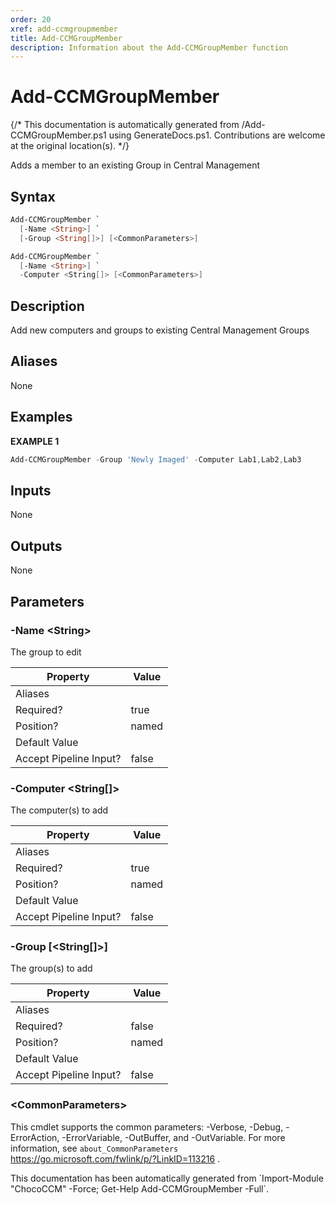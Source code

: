 ```yaml
---
order: 20
xref: add-ccmgroupmember
title: Add-CCMGroupMember
description: Information about the Add-CCMGroupMember function
---
```


# Add-CCMGroupMember

{/* This documentation is automatically generated from /Add-CCMGroupMember.ps1 using GenerateDocs.ps1. Contributions are welcome at the original location(s). */}

Adds a member to an existing Group in Central Management

## Syntax

```powershell
Add-CCMGroupMember `
  [-Name <String>] `
  [-Group <String[]>] [<CommonParameters>]
```


```powershell
Add-CCMGroupMember `
  [-Name <String>] `
  -Computer <String[]> [<CommonParameters>]
```

## Description

Add new computers and groups to existing Central Management Groups


## Aliases

None

## Examples

 **EXAMPLE 1**

```powershell
Add-CCMGroupMember -Group 'Newly Imaged' -Computer Lab1,Lab2,Lab3

```

## Inputs

None

## Outputs

None

## Parameters

###  -Name &lt;String&gt;
The group to edit

Property               | Value
---------------------- | -----
Aliases                |
Required?              | true
Position?              | named
Default Value          |
Accept Pipeline Input? | false

###  -Computer &lt;String[]&gt;
The computer(s) to add

Property               | Value
---------------------- | -----
Aliases                |
Required?              | true
Position?              | named
Default Value          |
Accept Pipeline Input? | false

###  -Group [&lt;String[]&gt;]
The group(s) to add

Property               | Value
---------------------- | -----
Aliases                |
Required?              | false
Position?              | named
Default Value          |
Accept Pipeline Input? | false

### &lt;CommonParameters&gt;

This cmdlet supports the common parameters: -Verbose, -Debug, -ErrorAction, -ErrorVariable, -OutBuffer, and -OutVariable. For more information, see `about_CommonParameters` https://go.microsoft.com/fwlink/p/?LinkID=113216 .



<Xref title="Function Reference" value="chococcm-functions" />

<Callout type="info">
    This documentation has been automatically generated from `Import-Module "ChocoCCM" -Force; Get-Help Add-CCMGroupMember -Full`.
</Callout>